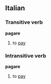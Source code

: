 ==Italian==
===Transitive verb===
'''pagare'''

#to [[pay]]

===Intransitive verb===
'''pagare'''

#to [[pay]]
